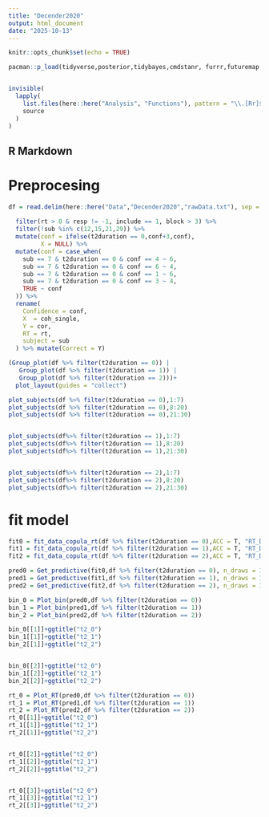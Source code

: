 ```yaml
---
title: "Decender2020"
output: html_document
date: "2025-10-13"
---
```


```r
knitr::opts_chunk$set(echo = TRUE)

pacman::p_load(tidyverse,posterior,tidybayes,cmdstanr, furrr,futuremap,ordbetareg, future.apply, patchwork)


invisible(
  lapply(
    list.files(here::here("Analysis", "Functions"), pattern = "\\.[Rr]$", full.names = TRUE),
    source
  )
)
```

## R Markdown

# Preprocesing

```r
df = read.delim(here::here("Data","Decender2020","rawData.txt"), sep = " ") %>% filter(practiceblocks1 == 0,
                                                                                       practiceblocks2 == 0) %>% 
  filter(rt > 0 & resp != -1, include == 1, block > 3) %>%
  filter(!sub %in% c(12,15,21,29)) %>% 
  mutate(conf = ifelse(t2duration == 0,conf+3,conf),
         X = NULL) %>% 
  mutate(conf = case_when(
    sub == 7 & t2duration == 0 & conf == 4 ~ 6,
    sub == 7 & t2duration == 0 & conf == 6 ~ 4,
    sub == 7 & t2duration == 0 & conf == 1 ~ 6,
    sub == 7 & t2duration == 0 & conf == 3 ~ 4,
    TRUE ~ conf
  )) %>% 
  rename(
    Confidence = conf,
    X  = coh_single,
    Y = cor,
    RT = rt,
    subject = sub
  ) %>% mutate(Correct = Y)
```


```r

(Group_plot(df %>% filter(t2duration == 0)) | 
   Group_plot(df %>% filter(t2duration == 1)) | 
   Group_plot(df %>% filter(t2duration == 2)))+ 
  plot_layout(guides = "collect")
```


```r
plot_subjects(df %>% filter(t2duration == 0),1:7)
plot_subjects(df %>% filter(t2duration == 0),8:20)
plot_subjects(df %>% filter(t2duration == 0),21:30)


plot_subjects(df%>% filter(t2duration == 1),1:7)
plot_subjects(df%>% filter(t2duration == 1),8:20)
plot_subjects(df%>% filter(t2duration == 1),21:30)


plot_subjects(df%>% filter(t2duration == 2),1:7)
plot_subjects(df%>% filter(t2duration == 2),8:20)
plot_subjects(df%>% filter(t2duration == 2),21:30)

```

# fit model

```r

fit0 = fit_data_copula_rt(df %>% filter(t2duration == 0),ACC = T, "RT_Decender_dur_0")
fit1 = fit_data_copula_rt(df %>% filter(t2duration == 1),ACC = T, "RT_Decender_dur_1")
fit2 = fit_data_copula_rt(df %>% filter(t2duration == 2),ACC = T, "RT_Decender_dur_2")
```


```r
pred0 = Get_predictive(fit0,df %>% filter(t2duration == 0), n_draws = 10)
pred1 = Get_predictive(fit1,df %>% filter(t2duration == 1), n_draws = 10)
pred2 = Get_predictive(fit2,df %>% filter(t2duration == 2), n_draws = 10)
```






```r
bin_0 = Plot_bin(pred0,df %>% filter(t2duration == 0))
bin_1 = Plot_bin(pred1,df %>% filter(t2duration == 1))
bin_2 = Plot_bin(pred2,df %>% filter(t2duration == 2))

bin_0[[1]]+ggtitle("t2_0")
bin_1[[1]]+ggtitle("t2_1")
bin_2[[1]]+ggtitle("t2_2")


bin_0[[2]]+ggtitle("t2_0")
bin_1[[2]]+ggtitle("t2_1")
bin_2[[2]]+ggtitle("t2_2")

```


```r
rt_0 = Plot_RT(pred0,df %>% filter(t2duration == 0))
rt_1 = Plot_RT(pred1,df %>% filter(t2duration == 1))
rt_2 = Plot_RT(pred2,df %>% filter(t2duration == 2))
rt_0[[1]]+ggtitle("t2_0")
rt_1[[1]]+ggtitle("t2_1")
rt_2[[1]]+ggtitle("t2_2")


rt_0[[2]]+ggtitle("t2_0")
rt_1[[2]]+ggtitle("t2_1")
rt_2[[2]]+ggtitle("t2_2")


rt_0[[3]]+ggtitle("t2_0")
rt_1[[3]]+ggtitle("t2_1")
rt_2[[3]]+ggtitle("t2_2")
```




